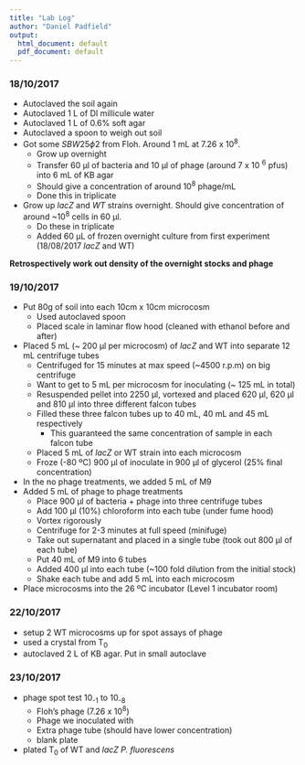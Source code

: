 ```yaml
---
title: "Lab Log"
author: "Daniel Padfield"
output:
  html_document: default
  pdf_document: default
---
```


### 18/10/2017

- Autoclaved the soil again
- Autoclaved 1 L of DI millicule water
- Autoclaved 1 L of 0.6% soft agar
- Autoclaved a spoon to weigh out soil
- Got some $SBW25\phi2$ from Floh. Around 1 mL at 7.26 x 10^8^.
    - Grow up overnight
    - Transfer 60 µl of bacteria and 10 µl of phage (around 7 x 10 ^6^ pfus) into 6 mL of KB agar
    - Should give a concentration of around 10^8^ phage/mL
    - Done this in triplicate
- Grow up _lacZ_ and _WT_ strains overnight. Should give concentration of around ~10^8^ cells in 60 µl.
  - Do these in triplicate
  - Added 60 µL of frozen overnight culture from first experiment (18/08/2017 _lacZ_ and WT)
  
__Retrospectively work out density of the overnight stocks and phage__

### 19/10/2017

- Put 80g of soil into each 10cm x 10cm microcosm
    - Used autoclaved spoon
    - Placed scale in laminar flow hood (cleaned with ethanol before and after)
- Placed 5 mL (~ 200 µl per microcosm) of _lacZ_ and WT into separate 12 mL centrifuge tubes
    - Centrifuged for 15 minutes at max speed (~4500 r.p.m) on big centrifuge
    - Want to get to 5 mL per microcosm for inoculating (~ 125 mL in total)
    - Resuspended pellet into 2250 µl, vortexed and placed 620 µl, 620 µl and 810 µl into three different falcon tubes
    - Filled these three falcon tubes up to 40 mL, 40 mL and 45 mL respectively
        - This guaranteed the same concentration of sample in each falcon tube
    - Placed 5 mL of _lacZ_ or WT strain into each microcosm
    - Froze (-80 ºC) 900 µl of inoculate in 900 µl of glycerol (25% final concentration)
- In the no phage treatments, we added 5 mL of M9
- Added 5 mL  of phage to phage treatments
    - Place 900 µl of bacteria + phage into three centrifuge tubes
    - Add 100 µl (10%) chloroform into each tube (under fume hood)
    - Vortex rigorously
    - Centrifuge for 2-3 minutes at full speed (minifuge)
    - Take out supernatant and placed in a single tube (took out 800 µl of each tube)
    - Put 40 mL of M9 into 6 tubes
    - Added 400 µl into each tube (~100 fold dilution from the initial stock)
    - Shake each tube and add 5 mL into each microcosm
- Place microcosms into the 26 ºC incubator (Level 1 incubator room)

### 22/10/2017

- setup 2 WT microcosms up for spot assays of phage
- used a crystal from T~0~
- autoclaved 2 L of KB agar. Put in small autoclave

### 23/10/2017

- phage spot test 10~-1~ to 10~-8~
    - Floh's phage (7.26 x 10^8^)
    - Phage we inoculated with
    - Extra phage tube (should have lower concentration)
    - blank plate
- plated T~0~ of WT and _lacZ_ _P. fluorescens_